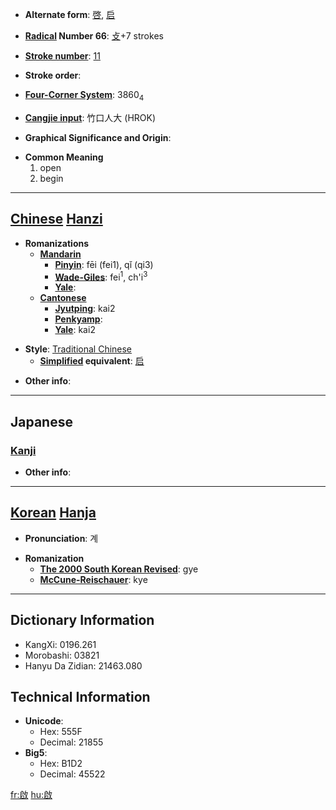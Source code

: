 * '''Alternate form''': [[啓]], [[启]]

* '''[[Wiktionary:Chinese radical index| Radical]] Number 66''': [[Wiktionary:Chinese radical index 攴|攴]]+7 strokes

* '''[[Wiktionary:Chinese total strokes index|Stroke number]]''': [[Wiktionary:Chinese total strokes index 11|11]]

* '''Stroke order''': 

* '''[[Wiktionary:Chinese four corner index|Four-Corner System]]''': 3860<sub>4</sub>

* '''[[Wiktionary:Chinese Cangjie index|Cangjie input]]''': 竹口人大 (HROK)

* '''Graphical Significance and Origin''': 

* '''Common Meaning'''
*#open
*# begin


----

== [[Chinese]] [[Hanzi]] ==

* '''Romanizations'''
** '''[[Mandarin]]'''
*** '''[[Pinyin]]''': fēi (fei1), qǐ (qi3)
*** '''[[Wade-Giles]]''': fei<sup>1</sup>, ch'i<sup>3</sup>
*** '''[[Yale]]''': 
** '''[[Cantonese]]'''
*** '''[[Jyutping]]''': kai2
*** '''[[Penkyamp]]''': 
*** '''[[Yale]]''': kai2

* '''Style''': [[Traditional Chinese]] 
** '''[[Simplified Chinese|Simplified]] equivalent''': [[启]]

* '''Other info''': 

----

==Japanese==
===[[Kanji]]===
{{kanji|on readings=[[けい]] (kei)|kun readings=[[ひらく]] (hiraku), [[もうす]] (mousu)}}

* '''Other info''':  

----

== [[Korean]] [[Hanja]] ==

* '''Pronunciation''': 계

* '''Romanization'''
** '''[[The 2000 South Korean Revised Romanization|The 2000 South Korean Revised]]''': gye
** '''[[McCune-Reischauer]]''': kye

----

== Dictionary Information ==

* KangXi: 0196.261
* Morobashi: 03821
* Hanyu Da Zidian: 21463.080

== Technical Information ==

* '''Unicode''':
** Hex: 555F
** Decimal: 21855
* '''Big5''':
** Hex: B1D2
** Decimal: 45522

[[fr:啟]]
[[hu:啟]]